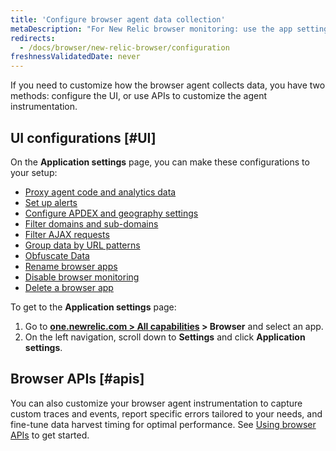 ```yaml
---
title: 'Configure browser agent data collection'
metaDescription: "For New Relic browser monitoring: use the app settings page to configure the agent type and deployment method."
redirects:
  - /docs/browser/new-relic-browser/configuration
freshnessValidatedDate: never
---
```


If you need to customize how the browser agent collects data, you have two methods: configure the UI, or use APIs to customize the agent instrumentation.

## UI configurations [#UI]

On the <DNT>**Application settings**</DNT> page, you can make these configurations to your <InlinePopover type="browser"/> setup:

* [Proxy agent code and analytics data](/docs/browser/new-relic-browser/configuration/proxy-agent-requests/)
* [Set up alerts](/docs/browser/new-relic-browser/configuration/view-browser-apps-alert-information/)
* [Configure APDEX and geography settings](/docs/browser/new-relic-browser/configuration/browser-settings-ui-options-apdex-geography/#apdex-settings)
* [Filter domains and sub-domains](/docs/browser/new-relic-browser/configuration/monitor-or-block-specific-domains-subdomains/)
* [Filter AJAX requests](/docs/browser/new-relic-browser/configuration/filter-ajax-request-events/)
* [Group data by URL patterns](/docs/browser/new-relic-browser/configuration/group-browser-metrics-urls/)
* [Obfuscate Data](/docs/browser/new-relic-browser/configuration/obfuscate-browser-agent-data/)
* [Rename browser apps](/docs/browser/new-relic-browser/configuration/rename-browser-apps/)
* [Disable browser monitoring](/docs/browser/new-relic-browser/installation/disable-browser-monitoring/)
* [Delete a browser app](/docs/apm/new-relic-apm/maintenance/remove-applications-new-relic/#remove)

To get to the <DNT>**Application settings**</DNT> page:

1. Go to <DNT>**[one.newrelic.com > All capabilities](https://one.newrelic.com/all-capabilities) > Browser**</DNT> and select an app.
2. On the left navigation, scroll down to <DNT>**Settings**</DNT> and click <DNT>**Application settings**</DNT>.

## Browser APIs [#apis]

You can also customize your browser agent instrumentation to capture custom traces and events, report specific errors tailored to your needs, and fine-tune data harvest timing for optimal performance. See [Using browser APIs](/docs/browser/new-relic-browser/browser-apis/using-browser-apis/) to get started.
